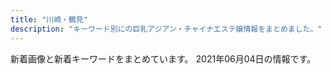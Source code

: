 ```yaml
---
title: "川崎・鶴見"
description: "キーワード別にの巨乳アジアン・チャイナエステ嬢情報をまとめました。"
---
```


新着画像と新着キーワードをまとめています。
2021年06月04日の情報です。

<DmmAffiliateIns />
<KeywordTable
  shops={
    [
    {
        "url": "http://kafu.ests.co/",
        "station": "JR\u77e2\u5411\u99c5\u897f\u53e3",
        "img_links": [
            "http://kafu.ests.co/images/room3.jpg",
            "http://kafu.ests.co/photos/sites/7/2017/10/2017101205420065.jpg",
            "http://kafu.ests.co/images/s_staff1.jpg",
            "http://kafu.ests.co/images/room4.jpg",
            "http://kafu.ests.co/images/s_link.jpg",
            "http://kafu.ests.co/images/n3.jpg",
            "http://kafu.ests.co/images/s_pick.jpg",
            "http://kafu.ests.co/images/s_mobile.jpg",
            "http://kafu.ests.co/images/mobile.jpg",
            "http://kafu.ests.co/images/top.png",
            "http://kafu.ests.co/images/room2.jpg",
            "http://kafu.ests.co/photos/sites/7/2017/10/2017100904034561.png",
            "http://kafu.ests.co/images/room1.jpg",
            "http://kafu.ests.co/images/s_news.jpg",
            "http://kafu.ests.co/photos/sites/7/2017/02/1.jpg",
            "http://kafu.ests.co/images/face_bj.jpg",
            "http://kafu.ests.co/images/nbj3.jpg",
            "http://kafu.ests.co/images/face_bj3.jpg",
            "http://kafu.ests.co/images/n1.jpg",
            "http://kafu.ests.co/photos/sites/7/2017/02/2.jpg",
            "http://kafu.ests.co/images/nbj1.jpg",
            "http://kafu.ests.co/photos/sites/7/2017/10/2017101205420191.jpg",
            "http://kafu.ests.co/images/s_staff.jpg",
            "http://kafu.ests.co/photos/sites/7/2017/10/2017100904034443.png",
            "http://kafu.ests.co/images/line.jpg",
            "http://kafu.ests.co/images/s_face.jpg"
        ],
        "keywords": {
            "82": 3,
            "83": 3,
            "C": 21
        },
        "name": "\u5bf5\u6df1\u82b1\u98a8"
    },
    {
        "img_links": [
            "http://rabbit.est.cm/photos/sites/29/2018/08/2018081709473259.jpg",
            "http://rabbit.est.cm/photos/sites/29/2017/04/01.jpg",
            "http://rabbit.est.cm/images/pick.png",
            "http://rabbit.est.cm/photos/sites/29/2017/02/3.jpg",
            "http://rabbit.est.cm/images/acc3.jpg",
            "http://rabbit.est.cm/images/s_news.png",
            "http://rabbit.est.cm/images/nbj2.jpg",
            "http://rabbit.est.cm/photos/sites/29/2020/11/2020110707012088.jpg",
            "http://rabbit.est.cm/images/acc5.jpg",
            "http://rabbit.est.cm/images/acc2.jpg",
            "http://rabbit.est.cm/photos/sites/29/2017/03/188375621118420915.jpg",
            "http://rabbit.est.cm/photos/sites/29/2017/09/2017090411494123.jpg",
            "http://rabbit.est.cm/images/mobile.jpg",
            "http://rabbit.est.cm/photos/sites/29/2017/03/girls03.jpg",
            "http://rabbit.est.cm/images/top.jpg",
            "http://rabbit.est.cm/images/acc4.jpg",
            "http://rabbit.est.cm/images/nbj3.jpg",
            "http://rabbit.est.cm/images/s_staff.png"
        ],
        "url": "http://rabbit.est.cm/",
        "name": "\u7e01\u5712",
        "station": "JR\u5ddd\u5d0e\u99c5\u6771\u53e3",
        "keywords": {
            "D": 16,
            "86": 16
        }
    },
    {
        "keywords": {
            "C": 23
        },
        "name": "Yulala",
        "img_links": [
            "http://esthe-heal.com/staff/rubi/01.jpg",
            "http://esthe-heal.com/staff/aya/01mb.jpg",
            "http://esthe-heal.com/staff/yuki/01mb.jpg",
            "http://esthe-heal.com/staff/momo/01.jpg",
            "http://esthe-heal.com/staff/miho/01mb.jpg",
            "http://esthe-heal.com/i/files/homeimg.jpg",
            "http://esthe-heal.com/staff/rui/01mb.jpg",
            "http://esthe-heal.com/staff/rui/01.jpg",
            "http://esthe-heal.com/img/ttl_mobile.png",
            "http://esthe-heal.com/staff/rubi/01mb.jpg",
            "http://esthe-heal.com/staff/sakura/01mb.jpg",
            "http://esthe-heal.com/img/ttl_staff.png",
            "http://esthe-heal.com/staff/haruna/01.jpg",
            "http://esthe-heal.com/img/link/koko_234x60.png",
            "http://esthe-heal.com/staff/mimi/01mb.jpg",
            "http://esthe-heal.com/staff/momo/01mb.jpg",
            "http://esthe-heal.com/staff/yuyu/01mb.jpg",
            "http://esthe-heal.com/staff/sayuri/01mb.jpg",
            "http://esthe-heal.com/staff/haruna/01mb.jpg",
            "http://esthe-heal.com/staff/sizuka/01mb.jpg",
            "http://esthe-heal.com/staff/aya/01.jpg",
            "http://esthe-heal.com/staff/sizuka/01.jpg",
            "http://esthe-heal.com/pic/head.jpg",
            "http://esthe-heal.com/img/att.jpg",
            "http://esthe-heal.com/staff/miho/01.jpg",
            "http://esthe-heal.com/staff/sayuri/01.jpg",
            "http://esthe-heal.com/img/ttl_recbnr.png",
            "http://esthe-heal.com/img/ttl_wnew.png",
            "http://esthe-heal.com/staff/yuki/01.jpg",
            "http://esthe-heal.com/staff/kaori/01.jpg",
            "http://esthe-heal.com/staff/kana/01mb.jpg",
            "http://esthe-heal.com/img/ttl_pickup.png",
            "http://esthe-heal.com/staff/kana/01.jpg",
            "http://esthe-heal.com/staff/sakura/01.jpg",
            "http://esthe-heal.com/staff/kaori/01mb.jpg",
            "http://esthe-heal.com/staff/mimi/01.jpg",
            "http://esthe-heal.com/staff/yuyu/01.jpg"
        ],
        "station": "JR\u9db4\u898b\u99c5\u6771\u53e3",
        "url": "http://esthe-heal.com/"
    },
    {
        "station": "JR\u9db4\u898b\u99c5\u6771\u53e3",
        "name": "GooD",
        "url": "http://good.abnavi.info/",
        "img_links": [],
        "keywords": {}
    },
    {
        "name": "\u697d\u3057\u3044",
        "url": "https://tanoshii.xyz.mn/",
        "keywords": {
            "85": 2,
            "D": 8,
            "C": 13,
            "87": 2,
            "86": 6,
            "E": 2
        },
        "img_links": [
            "https://tanoshii.xyz.mn/images/mobile.jpg",
            "https://tanoshii.xyz.mn/photos/sites/44/2021/05/2021052503320637.jpg",
            "https://tanoshii.xyz.mn/images/top.png",
            "https://tanoshii.xyz.mn/photos/sites/44/2021/04/2021042710162377.jpg",
            "https://tanoshii.xyz.mn/images/s_staff.png",
            "https://tanoshii.xyz.mn/images/s_link.png",
            "https://tanoshii.xyz.mn/photos/sites/44/2021/04/2021042710162393.jpg",
            "https://tanoshii.xyz.mn/images/news.jpg",
            "https://tanoshii.xyz.mn/images/ntop.png",
            "https://tanoshii.xyz.mn/photos/sites/44/2021/04/2021042710173888.jpg",
            "https://tanoshii.xyz.mn/photos/sites/44/2021/04/2021042710162415.jpg"
        ],
        "station": "JR\u77e2\u5411\u99c5\u897f\u53e3"
    },
    {
        "img_links": [
            "https://www.pal-spa.com/img/girl/main/smain2312be10adc295a0fc3adfdb5b77838c4a7.jpg",
            "https://www.pal-spa.com/img/blog/palspa_blog_20210419_yuki5.jpg",
            "https://www.pal-spa.com/img/blog/palspa_blog_20210419_yuki4.jpg",
            "https://www.pal-spa.com/img/blog/palspa_blog_20200113_miyuki5.jpg",
            "https://www.pal-spa.com/img/girl/main/smain214a4782a043e7ca29f58aba8d6552a2d6e.jpg",
            "https://www.pal-spa.com/img/blog/palspa_blog_20210419_yuki1.jpg",
            "https://www.pal-spa.com/img/girl/pickup/pickup20200822150116.jpg",
            "https://www.pal-spa.com/img/girl/main/smain213a4782a043e7ca29f58aba8d6552a2d6e.jpg",
            "https://www.pal-spa.com/img/girl/main/smain212a4782a043e7ca29f58aba8d6552a2d6e.jpg",
            "https://www.pal-spa.com/img/girl/list/slist29b91c9bcc8e157811f43836e0e81c7a7e.jpg",
            "https://www.pal-spa.com/img/girl/main/smain285aa054b0383cc218664f07c55c4e1d3f0.jpg",
            "https://www.pal-spa.com/img/girl/list/sface8aaf0584954cf78c6fa0e4d5235d359c9.jpg",
            "https://www.pal-spa.com/img/blog/palspa_blog_20200113_miyuki7.jpg",
            "https://www.pal-spa.com/img/blog/postimage20191201162035.jpg",
            "https://www.pal-spa.com/img/girl/main/smain2332be10adc295a0fc3adfdb5b77838c4a7.jpg",
            "https://www.pal-spa.com/img/blog/palspa_blog_20191201_yui2.jpg",
            "https://www.pal-spa.com/img/girl/main/smain2944975d1e88a92635112090a18fddfe496.jpg",
            "https://www.pal-spa.com/img/blog/palspa_blog_20200316_aya11.jpg",
            "https://www.pal-spa.com/img/blog/palspa_blog_20191201_aica6.jpg",
            "https://www.pal-spa.com/img/girl/main/smain284aa054b0383cc218664f07c55c4e1d3f0.jpg",
            "https://www.pal-spa.com/img/girl/main/smain29126f46703ae5614cc6531d2d744ef64cb.jpg",
            "https://www.pal-spa.com/img/blog/palspa_blog_20200316_aya8.jpg",
            "https://www.pal-spa.com/img/girl/main/smain351f2458e832a4198c757c4a20f24e7b77f.jpg",
            "https://www.pal-spa.com/img/blog/palspa_blog_20210120_haruka6.jpg",
            "https://www.pal-spa.com/img/blog/palspa_blog_20210419_yuki8.jpg",
            "https://www.pal-spa.com/img/girl/main/smain94ef1bf25458f90407a4281129029fee02.jpg",
            "https://www.pal-spa.com/img/girl/list/slist24940766e3a46af57756429b6407dea11e.jpg",
            "https://www.pal-spa.com/img/girl/main/smain31aa1148d56856a2cfde4a3dfdd8d1c5ed.jpg",
            "https://www.pal-spa.com/img/girl/list/sface9b20525be57ec14c2cab254b7f38bd4df.jpg",
            "https://www.pal-spa.com/img/material/massage_sentai3.jpg",
            "https://www.pal-spa.com/img/blog/palspa_blog_20191204_erica2.jpg",
            "https://www.pal-spa.com/img/camp/camp_20210601sp.jpg",
            "https://www.pal-spa.com/img/blog/palspa_blog_20191201_aica2.jpg",
            "https://www.pal-spa.com/img/blog/palspa_blog_20191201_aica7.jpg",
            "https://www.pal-spa.com/img/girl/main/smain32444cc176e6519c5cfcaa30cdb6b3d4ae6.jpg",
            "https://www.pal-spa.com/img/girl/main/smain339afba4e500f33ea543f800c8238c1f49.jpg",
            "https://www.pal-spa.com/img/girl/main/smain349afba4e500f33ea543f800c8238c1f49.jpg",
            "https://www.pal-spa.com/img/blog/palspa_blog_20210419_yuki2.jpg",
            "https://www.pal-spa.com/img/girl/list/sface2815022380c60cdc7043c4ec074cee02f5.jpg",
            "https://www.pal-spa.com/img/girl/list/slist31991bce11ee745ecab812af3ff1cb34c6.jpg",
            "https://www.pal-spa.com/img/blog/palspa_blog_20191204_erica3.jpg",
            "https://www.pal-spa.com/img/blog/palspa_blog_20200113_miyuki6.jpg",
            "https://www.pal-spa.com/img/blog/postimage20190823184018.jpg",
            "https://www.pal-spa.com/img/blog/postimage20200805131611.jpg",
            "https://www.pal-spa.com/img/blog/palspa_blog_20191204_izumi5.jpg",
            "https://www.pal-spa.com/img/girl/main/smain215a4782a043e7ca29f58aba8d6552a2d6e.jpg",
            "https://www.pal-spa.com/img/blog/palspa_blog_20210120_haruka4.jpg",
            "https://www.pal-spa.com/img/girl/list/sface2934a16061b4519bc353f475021810bbc2.jpg",
            "https://www.pal-spa.com/img/girl/pickup/pickup20200104064211.jpg",
            "https://www.pal-spa.com/img/girl/main/smain851caefc8aa890323cc659f5abf9da1937.jpg",
            "https://www.pal-spa.com/img/girl/main/smain2924975d1e88a92635112090a18fddfe496.jpg",
            "https://www.pal-spa.com/img/girl/main/smain3448922ce8484534d2b75a91ab7a300e6de.jpg",
            "https://www.pal-spa.com/img/girl/list/slist41179e3d7fbd9c1dd52f6aa2a671ce0bd.jpg",
            "https://www.pal-spa.com/img/girl/list/slist34fb1e5b054a6796aafb6d24f36ac90950.jpg",
            "https://www.pal-spa.com/img/girl/main/smain255b45d339d6509c6b7779e499e2a9b6ba6.jpg",
            "https://www.pal-spa.com/img/blog/palspa_blog_20191201_aica5.jpg",
            "https://www.pal-spa.com/img/girl/main/smain375cab2c1fda697e3b05677cf608a517810.jpg",
            "https://www.pal-spa.com/img/blog/palspa_blog_20200113_miyuki3.jpg",
            "https://www.pal-spa.com/img/girl/list/swest32552450a07c5e6fcf616569ce56276f28.jpg",
            "https://www.pal-spa.com/img/girl/main/smain242efb09e433a238cc9c94272805945bf96.jpg",
            "https://www.pal-spa.com/img/girl/list/sface34fb1e5b054a6796aafb6d24f36ac90950.jpg",
            "https://www.pal-spa.com/img/girl/main/smain28209dcea86d45d39c34084233d3f05abd3.jpg",
            "https://www.pal-spa.com/img/blog/palspa_blog_20191201_aica3.jpg",
            "https://www.pal-spa.com/img/blog/palspa_blog_20191201_yui1.jpg",
            "https://www.pal-spa.com/img/girl/list/swest352b89681dd1c11f6c2b3d93f5253fdb44.jpg",
            "https://www.pal-spa.com/img/blog/palspa_blog_20191201_yui6.jpg",
            "https://www.pal-spa.com/img/girl/pickup/pickup20200923134207.jpg",
            "https://www.pal-spa.com/img/girl/main/smain32244cc176e6519c5cfcaa30cdb6b3d4ae6.jpg",
            "https://www.pal-spa.com/img/blog/palspa_blog_20191201_yui5.jpg",
            "https://www.pal-spa.com/img/girl/main/smain373eb53412252fd3f47bcd6a4f2e0027ddb.jpg",
            "https://www.pal-spa.com/img/blog/palspa_blog_20191204_erica7.jpg",
            "https://www.pal-spa.com/img/girl/list/sface374e0d15dd2f781c76365f64c8cfd8955c.jpg",
            "https://www.pal-spa.com/img/girl/list/slist21c8c7f499c3f4da854e401c53978a3677.jpg",
            "https://www.pal-spa.com/img/blog/palspa_blog_20191204_izumi6.jpg",
            "https://www.pal-spa.com/img/girl/list/swest41179e3d7fbd9c1dd52f6aa2a671ce0bd.jpg",
            "https://www.pal-spa.com/img/blog/palspa_blog_20200803_ai7.jpg",
            "https://www.pal-spa.com/img/blog/palspa_blog_20200803_ai4.jpg",
            "https://www.pal-spa.com/img/girl/main/smain283aa054b0383cc218664f07c55c4e1d3f0.jpg",
            "https://www.pal-spa.com/img/girl/list/slist82771fec40d02127b42e7e4941a97d5e8.jpg",
            "https://www.pal-spa.com/img/blog/palspa_blog_20200316_aya10.jpg",
            "https://www.pal-spa.com/img/girl/list/sface32552450a07c5e6fcf616569ce56276f28.jpg",
            "https://www.pal-spa.com/img/blog/postimage20191205024522.jpg",
            "https://www.pal-spa.com/img/girl/list/sface3c2ba25b14b61f54befa1ec672e487350.jpg",
            "https://www.pal-spa.com/img/girl/main/smain841caefc8aa890323cc659f5abf9da1937.jpg",
            "https://www.pal-spa.com/img/camp/20210513_newface.jpg",
            "https://www.pal-spa.com/img/girl/list/swest95fea8ce189d2417d922eb9079627b3ac.jpg",
            "https://www.pal-spa.com/img/girl/main/smain95ef1bf25458f90407a4281129029fee02.jpg",
            "https://www.pal-spa.com/img/blog/palspa_blog_20191201_yui7.jpg",
            "https://www.pal-spa.com/img/blog/palspa_blog_20200113_miyuki1.jpg",
            "https://www.pal-spa.com/img/blog/palspa_blog_20200803_ai8.jpg",
            "https://www.pal-spa.com/img/girl/main/smain371eb53412252fd3f47bcd6a4f2e0027ddb.jpg",
            "https://www.pal-spa.com/img/girl/main/smain354497d0fc321a60342a97907dcf15eddb4.jpg",
            "https://www.pal-spa.com/img/girl/main/smain372eb53412252fd3f47bcd6a4f2e0027ddb.jpg",
            "https://www.pal-spa.com/img/blog/palspa_blog_20191201_yui4.jpg",
            "https://www.pal-spa.com/img/blog/postimage20191201160850.jpg",
            "https://www.pal-spa.com/img/girl/list/swest34fb1e5b054a6796aafb6d24f36ac90950.jpg",
            "https://www.pal-spa.com/img/girl/main/smain34264ec295988800531cb0f78cdcfbcb9cf.jpg",
            "https://www.pal-spa.com/img/girl/main/smain252b45d339d6509c6b7779e499e2a9b6ba6.jpg",
            "https://www.pal-spa.com/img/girl/main/smain341fb1e5b054a6796aafb6d24f36ac90950.jpg",
            "https://www.pal-spa.com/img/girl/list/slist2384c844601b0fd2f7aabfe4a5a12163b7.jpg",
            "https://www.pal-spa.com/img/girl/main/smain91489e4bc2f68cb6c1df5f2c0780e53ef2.jpg",
            "https://www.pal-spa.com/img/blog/palspa_blog_20200803_ai3.jpg",
            "https://www.pal-spa.com/img/blog/palspa_blog_20191204_izumi3.jpg",
            "https://www.pal-spa.com/img/blog/palspa_blog_20200803_ai9.jpg",
            "https://www.pal-spa.com/img/girl/main/smain411179e3d7fbd9c1dd52f6aa2a671ce0bd.jpg",
            "https://www.pal-spa.com/img/girl/pickup/pickup20210120104719.jpg",
            "https://www.pal-spa.com/img/blog/palspa_blog_20200316_aya2.jpg",
            "https://www.pal-spa.com/img/blog/palspa_blog_20200803_ai1.jpg",
            "https://www.pal-spa.com/img/girl/list/swest81caefc8aa890323cc659f5abf9da1937.jpg",
            "https://www.pal-spa.com/img/girl/list/swest21a4782a043e7ca29f58aba8d6552a2d6e.jpg",
            "https://www.pal-spa.com/img/girl/main/smain81aaf0584954cf78c6fa0e4d5235d359c9.jpg",
            "https://www.pal-spa.com/img/blog/palspa_blog_20200316_aya1.jpg",
            "https://www.pal-spa.com/img/blog/palspa_blog_20200316_aya6.jpg",
            "https://www.pal-spa.com/img/blog/postimage20191205024146.jpg",
            "https://www.pal-spa.com/img/girl/main/smain32344cc176e6519c5cfcaa30cdb6b3d4ae6.jpg",
            "https://www.pal-spa.com/img/girl/list/swest259a92ee295305fdbc6e4cd5a68dad5216.jpg",
            "https://www.pal-spa.com/img/girl/main/smain93489e4bc2f68cb6c1df5f2c0780e53ef2.jpg",
            "https://www.pal-spa.com/img/blog/postimage20191201161433.jpg",
            "https://www.pal-spa.com/img/girl/list/sface232be10adc295a0fc3adfdb5b77838c4a7.jpg",
            "https://www.pal-spa.com/img/girl/list/sface21a4782a043e7ca29f58aba8d6552a2d6e.jpg",
            "https://www.pal-spa.com/img/blog/postimage20190909035711.jpg",
            "https://www.pal-spa.com/img/girl/main/smain32aa1148d56856a2cfde4a3dfdd8d1c5ed.jpg",
            "https://www.pal-spa.com/img/girl/main/smain32544cc176e6519c5cfcaa30cdb6b3d4ae6.jpg",
            "https://www.pal-spa.com/img/blog/palspa_blog_20191201_aica4.jpg",
            "https://www.pal-spa.com/img/blog/palspa_blog_20210419_yuki7.jpg",
            "https://www.pal-spa.com/img/girl/main/smain321552450a07c5e6fcf616569ce56276f28.jpg",
            "https://www.pal-spa.com/img/girl/main/smain2352be10adc295a0fc3adfdb5b77838c4a7.jpg",
            "https://www.pal-spa.com/img/blog/palspa_blog_20200803_ai6.jpg",
            "https://www.pal-spa.com/img/girl/list/slist3aa1148d56856a2cfde4a3dfdd8d1c5ed.jpg",
            "https://www.pal-spa.com/img/girl/main/smain2322be10adc295a0fc3adfdb5b77838c4a7.jpg",
            "https://www.pal-spa.com/img/blog/palspa_blog_20191204_erica4.jpg",
            "https://www.pal-spa.com/img/blog/palspa_blog_20191204_erica6.jpg",
            "https://www.pal-spa.com/img/girl/main/smain374cab2c1fda697e3b05677cf608a517810.jpg",
            "https://www.pal-spa.com/img/girl/list/swest374e0d15dd2f781c76365f64c8cfd8955c.jpg",
            "https://www.pal-spa.com/img/girl/pickup/pickup20210513160105.jpg",
            "https://www.pal-spa.com/img/girl/list/swest24254584407bed049e349a41c5443a4345.jpg",
            "https://www.pal-spa.com/img/girl/list/slist256b08026e0fe59c124751f4ba2dce9484.jpg",
            "https://www.pal-spa.com/img/girl/list/slist32552450a07c5e6fcf616569ce56276f28.jpg",
            "https://www.pal-spa.com/img/blog/postimage20190615060904.jpg",
            "https://www.pal-spa.com/img/girl/list/slist37ffa7eddb5ff5f31871a45422cbecac1d.jpg",
            "https://www.pal-spa.com/img/girl/list/swest35285c827d9511f0950a18b392ca14bbe6.jpg",
            "https://www.pal-spa.com/img/blog/palspa_blog_20200113_miyuki4.jpg",
            "https://www.pal-spa.com/img/blog/palspa_blog_20191201_yui3.jpg",
            "https://www.pal-spa.com/img/girl/main/smain3525044e0e79b6d94578c6c78296fb853e4.jpg",
            "https://www.pal-spa.com/img/girl/pickup/pickup20210315213817.jpg",
            "https://www.pal-spa.com/img/material/massage_siatu3.jpg",
            "https://www.pal-spa.com/img/girl/main/smain281fd9bc58195da2c4f8c318534044e362e.jpg",
            "https://www.pal-spa.com/img/blog/palspa_blog_20200803_ai5.jpg",
            "https://www.pal-spa.com/img/blog/palspa_blog_20191204_izumi1.jpg",
            "https://www.pal-spa.com/img/blog/palspa_blog_20191204_izumi2.jpg",
            "https://www.pal-spa.com/img/girl/main/smain3535044e0e79b6d94578c6c78296fb853e4.jpg",
            "https://www.pal-spa.com/img/girl/main/smain43f417400ac5884575399559541bcf4c17.jpg",
            "https://www.pal-spa.com/img/blog/palspa_blog_20210120_haruka3.jpg",
            "https://www.pal-spa.com/img/blog/palspa_blog_20210419_yuki6.jpg",
            "https://www.pal-spa.com/img/material/massage_siatu1.jpg",
            "https://www.pal-spa.com/img/girl/list/sface259a92ee295305fdbc6e4cd5a68dad5216.jpg",
            "https://www.pal-spa.com/img/girl/main/smain2342be10adc295a0fc3adfdb5b77838c4a7.jpg",
            "https://www.pal-spa.com/img/girl/list/swest232be10adc295a0fc3adfdb5b77838c4a7.jpg",
            "https://www.pal-spa.com/img/girl/main/smain211a4782a043e7ca29f58aba8d6552a2d6e.jpg",
            "https://www.pal-spa.com/img/blog/postimage20210419052730.jpg",
            "https://www.pal-spa.com/img/girl/list/swest2815022380c60cdc7043c4ec074cee02f5.jpg",
            "https://www.pal-spa.com/img/blog/palspa_blog_20191204_izumi4.jpg",
            "https://www.pal-spa.com/img/material/massage_siatu2.jpg",
            "https://www.pal-spa.com/img/blog/postimage20200316071533.jpg",
            "https://www.pal-spa.com/img/blog/palspa_blog_20191204_erica1.jpg",
            "https://www.pal-spa.com/img/girl/list/swest31f19f00dae05be97f6dce6cb5dbe8eec8.jpg",
            "https://www.pal-spa.com/img/blog/palspa_blog_20210120_haruka1.jpg",
            "https://www.pal-spa.com/img/blog/palspa_blog_20200316_aya9.jpg",
            "https://www.pal-spa.com/img/blog/postimage20210128110639.jpg",
            "https://www.pal-spa.com/img/camp/camp_20210601.jpg",
            "https://www.pal-spa.com/img/blog/palspa_blog_20210419_yuki3.jpg",
            "https://www.pal-spa.com/img/girl/list/slist35f2458e832a4198c757c4a20f24e7b77f.jpg",
            "https://www.pal-spa.com/img/girl/main/smain3458922ce8484534d2b75a91ab7a300e6de.jpg",
            "https://www.pal-spa.com/img/girl/list/swest2934a16061b4519bc353f475021810bbc2.jpg",
            "https://www.pal-spa.com/img/girl/list/slist2803b6e28547718e5f6d36e0d1c631fbcd.jpg",
            "https://www.pal-spa.com/img/material/image_auth.png",
            "https://www.pal-spa.com/img/girl/main/smain821caefc8aa890323cc659f5abf9da1937.jpg",
            "https://www.pal-spa.com/img/girl/main/smain241254584407bed049e349a41c5443a4345.jpg",
            "https://www.pal-spa.com/img/blog/postimage20200112225143.jpg",
            "https://www.pal-spa.com/img/material/massage_sentai2.jpg",
            "https://www.pal-spa.com/img/girl/list/swest3c2ba25b14b61f54befa1ec672e487350.jpg",
            "https://www.pal-spa.com/img/blog/palspa_blog_20191204_erica5.jpg",
            "https://www.pal-spa.com/img/blog/palspa_blog_20200113_miyuki2.jpg",
            "https://www.pal-spa.com/img/blog/palspa_blog_20200113_miyuki8.jpg",
            "https://www.pal-spa.com/img/girl/main/smain295c66d8a8ea77ad563b7a5d4d245be38c5.jpg",
            "https://www.pal-spa.com/img/blog/palspa_blog_20200316_aya3.jpg",
            "https://www.pal-spa.com/img/blog/palspa_blog_20200316_aya5.jpg",
            "https://www.pal-spa.com/img/blog/palspa_blog_20200803_ai2.jpg",
            "https://www.pal-spa.com/img/blog/palspa_blog_20210120_haruka5.jpg",
            "https://www.pal-spa.com/img/girl/list/sface31f19f00dae05be97f6dce6cb5dbe8eec8.jpg",
            "https://www.pal-spa.com/img/girl/main/smain3438922ce8484534d2b75a91ab7a300e6de.jpg",
            "https://www.pal-spa.com/img/blog/palspa_blog_20191204_izumi7.jpg",
            "https://www.pal-spa.com/img/girl/list/sface35c7e2ebf50e97c57692dbfd94cccf9ddb.jpg",
            "https://www.pal-spa.com/img/blog/postimage20191201160113.jpg",
            "https://www.pal-spa.com/img/blog/palspa_blog_20200316_aya7.jpg",
            "https://www.pal-spa.com/img/girl/main/smain831caefc8aa890323cc659f5abf9da1937.jpg",
            "https://www.pal-spa.com/img/girl/list/slist9224bead323710d8ed7f0640125518c54.jpg",
            "https://www.pal-spa.com/img/girl/main/smain424a6d03832c91a865b6562a3dc842e51a.jpg",
            "https://www.pal-spa.com/img/girl/main/smain92489e4bc2f68cb6c1df5f2c0780e53ef2.jpg",
            "https://www.pal-spa.com/img/girl/pickup/pickup20200730025343.jpg",
            "https://www.pal-spa.com/img/material/massage_sentai1.jpg",
            "https://www.pal-spa.com/img/girl/main/smain253b45d339d6509c6b7779e499e2a9b6ba6.jpg",
            "https://www.pal-spa.com/img/girl/list/sface24254584407bed049e349a41c5443a4345.jpg",
            "https://www.pal-spa.com/img/girl/main/smain254b45d339d6509c6b7779e499e2a9b6ba6.jpg",
            "https://www.pal-spa.com/img/girl/main/smain2934975d1e88a92635112090a18fddfe496.jpg",
            "https://www.pal-spa.com/img/blog/palspa_blog_20191201_aica1.jpg",
            "https://www.pal-spa.com/img/girl/list/sface41179e3d7fbd9c1dd52f6aa2a671ce0bd.jpg",
            "https://www.pal-spa.com/img/girl/main/smain44b39a706bac6618b1571f7fdf4631427d.jpg",
            "https://www.pal-spa.com/img/girl/main/smain355497d0fc321a60342a97907dcf15eddb4.jpg",
            "https://www.pal-spa.com/img/girl/main/smain251b45d339d6509c6b7779e499e2a9b6ba6.jpg",
            "https://www.pal-spa.com/img/blog/palspa_blog_20200316_aya4.jpg"
        ],
        "station": "JR\u9db4\u898b\u99c5\u6771\u53e3",
        "keywords": {
            "\u30bb\u30af\u30b7\u30fc": 8,
            "100": 1,
            "\u30c0\u30a4\u30ca\u30de\u30a4\u30c8": 1,
            "G": 12
        },
        "name": "Men\u2019s Pal Spa\u30fb\u30e1\u30f3\u30ba\u30d1\u30eb\u30b9\u30d1",
        "url": "https://www.pal-spa.com/"
    },
    {
        "station": "\u9db4\u898b\u99c5\u6771\u53e3",
        "name": "Lucky\u30fb\u30e9\u30c3\u30ad\u30fc",
        "keywords": {},
        "url": "http://t-lucky.work/",
        "img_links": [
            "http://t-lucky.work/staff/mimi.jpg",
            "http://t-lucky.work/img/yuyu1.jpg",
            "http://t-lucky.work/img/rei1.jpg",
            "http://t-lucky.work/sp/images/news.jpg",
            "http://t-lucky.work/images/sys3.jpg",
            "http://t-lucky.work/images/staff_t.jpg",
            "http://t-lucky.work/sp/images/menu/staff.jpg",
            "http://t-lucky.work/sp/menu/interior.jpg",
            "http://t-lucky.work/staff/rei.jpg",
            "http://t-lucky.work/sp/staff/rei.jpg",
            "http://t-lucky.work/sp/images/b3.jpg",
            "http://t-lucky.work/sp/img/yumi1.jpg",
            "http://t-lucky.work/sp/img/rei1.jpg",
            "http://t-lucky.work/sp/images/ac1.jpg",
            "http://t-lucky.work/images/ta.jpg",
            "http://t-lucky.work/staff/yumi.jpg",
            "http://t-lucky.work/sp/staff/rina.jpg",
            "http://t-lucky.work/sp/images/pc.jpg",
            "http://t-lucky.work/sp/staff/yuki.jpg",
            "http://t-lucky.work/images/9.jpg",
            "http://t-lucky.work/sp/staff/mika.jpg",
            "http://t-lucky.work/img/yumi1.jpg",
            "http://t-lucky.work/sp/images/footer.jpg",
            "http://t-lucky.work/sp/img/yuyu1.jpg",
            "http://t-lucky.work/img/emi1.jpg",
            "http://t-lucky.work/sp/images/sys1.jpg",
            "http://t-lucky.work/sp/img/rina1.jpg",
            "http://t-lucky.work/images/2.jpg",
            "http://t-lucky.work/sp/menu/top.jpg",
            "http://t-lucky.work/sp/images/tel.jpg",
            "http://t-lucky.work/images/6.jpg",
            "http://t-lucky.work/img/rina1.jpg",
            "http://t-lucky.work/sp/staff/yumi.jpg",
            "http://t-lucky.work/sp/images/top.jpg",
            "http://t-lucky.work/images/3.jpg",
            "http://t-lucky.work/img/yuki1.jpg",
            "http://t-lucky.work/images/7.jpg",
            "http://t-lucky.work/sp/staff/yuyu.jpg",
            "http://t-lucky.work/images/interior_t.jpg",
            "http://t-lucky.work/images/b3.jpg",
            "http://t-lucky.work/staff/rina.jpg",
            "http://t-lucky.work/sp/images/rec1.jpg",
            "http://t-lucky.work/sp/staff/aya.jpg",
            "http://t-lucky.work/sp/staff/emi.jpg",
            "http://t-lucky.work/images/int2.jpg",
            "http://t-lucky.work/staff/yuki.jpg",
            "http://t-lucky.work/images/8.jpg",
            "http://t-lucky.work/sp/images/b1.jpg",
            "http://t-lucky.work/sp/images/b2.jpg",
            "http://t-lucky.work/sp/images/int1.jpg",
            "http://t-lucky.work/sp/img/yuki1.jpg",
            "http://t-lucky.work/sp/img/aya1.jpg",
            "http://t-lucky.work/sp/staff/mimi.jpg",
            "http://t-lucky.work/images/5.jpg",
            "http://t-lucky.work/images/b2.jpg",
            "http://t-lucky.work/sp/images/int2.jpg",
            "http://t-lucky.work/staff/mika.jpg",
            "http://t-lucky.work/sp/images/newsb.jpg",
            "http://t-lucky.work/staff/yuyu.jpg",
            "http://t-lucky.work/sp/images/menu/top.jpg",
            "http://t-lucky.work/images/sys4.jpg",
            "http://t-lucky.work/images/line.png",
            "http://t-lucky.work/sp/img/emi1.jpg",
            "http://t-lucky.work/sp/img/mika1.jpg",
            "http://t-lucky.work/sp/images/sys2.jpg",
            "http://t-lucky.work/img/mika1.jpg",
            "http://t-lucky.work/sp/images/staff_t.jpg",
            "http://t-lucky.work/sp/img/mimi1.jpg",
            "http://t-lucky.work/images/int1.jpg",
            "http://t-lucky.work/images/sys2.jpg",
            "http://t-lucky.work/img/mimi1.jpg",
            "http://t-lucky.work/sp/images/interior_t.jpg",
            "http://t-lucky.work/sp/images/topgirl.jpg",
            "http://t-lucky.work/staff/emi.jpg",
            "http://t-lucky.work/images/sys1.jpg",
            "http://t-lucky.work/img/aya1.jpg",
            "http://t-lucky.work/sp/menu/staff.jpg",
            "http://t-lucky.work/images/b1.jpg",
            "http://t-lucky.work/images/4.jpg",
            "http://t-lucky.work/sp/images/head.jpg",
            "http://t-lucky.work/images/sm.jpg",
            "http://t-lucky.work/staff/aya.jpg",
            "http://t-lucky.work/images/news.jpg",
            "http://t-lucky.work/images/1.jpg",
            "http://t-lucky.work/images/tr.jpg",
            "http://t-lucky.work/images/head.jpg"
        ]
    },
    {
        "station": "JR\u9db4\u898b\u99c5\u897f\u53e3",
        "img_links": [
            "http://tsurumisakura.este88.com/images/b-tel.png",
            "http://tsurumisakura.este88.com/files/miho1.jpg",
            "http://tsurumisakura.este88.com/files/miyuki1.jpg",
            "http://tsurumisakura.este88.com/images/m6.jpg",
            "http://tsurumisakura.este88.com/images/slider-img001.jpg",
            "http://tsurumisakura.este88.com/files/minami1.jpg",
            "http://tsurumisakura.este88.com/files/004.jpg",
            "http://tsurumisakura.este88.com/images/m1.jpg",
            "http://tsurumisakura.este88.com/files/hitomi1.jpg",
            "http://tsurumisakura.este88.com/images/b-online.png",
            "http://tsurumisakura.este88.com/images/slider-img002.jpg",
            "http://tsurumisakura.este88.com/images/m2.jpg",
            "http://tsurumisakura.este88.com/files/sayuri1.jpg",
            "http://tsurumisakura.este88.com/images/m3.jpg",
            "http://tsurumisakura.este88.com/images/m4.jpg",
            "http://tsurumisakura.este88.com/images/tel2.png",
            "http://tsurumisakura.este88.com/images/info.png"
        ],
        "keywords": {
            "92": 8,
            "93": 8,
            "88": 8,
            "87": 10,
            "86": 8,
            "D": 24,
            "89": 6,
            "E": 8,
            "C": 8
        },
        "name": "\u3055\u304f\u3089",
        "url": "http://tsurumisakura.este88.com/"
    },
    {
        "station": "JR\u5ddd\u5d0e\u99c5\u6771\u53e3",
        "keywords": {
            "87": 22,
            "86": 12,
            "E": 4,
            "D": 30
        },
        "name": "\u307c\u304f\u306e\u30c7\u30ea\u30a8\u30b9\u30c6",
        "url": "http://deli-esthe.jpn.mn/",
        "img_links": [
            "http://deli-esthe.jpn.mn/images/room4.png",
            "http://deli-esthe.jpn.mn/photos/sites/66/2020/06/2020062113130967.jpg",
            "http://deli-esthe.jpn.mn/images/sp_top.jpg",
            "http://deli-esthe.jpn.mn/images/sp_tit_new.png",
            "http://deli-esthe.jpn.mn/images/img_tel.png",
            "http://deli-esthe.jpn.mn/images/tit_staff01.png",
            "http://deli-esthe.jpn.mn/images/sp_tit_staff02.png",
            "http://deli-esthe.jpn.mn/images/top.jpg",
            "http://deli-esthe.jpn.mn/images/tit_therapist.png",
            "http://deli-esthe.jpn.mn/images/tit_staff02.png",
            "http://deli-esthe.jpn.mn/images/sp_tit_therapist.png",
            "http://deli-esthe.jpn.mn/images/card.jpg",
            "http://deli-esthe.jpn.mn/photos/sites/66/2021/05/2021052910482710.jpg",
            "http://deli-esthe.jpn.mn/images/room2.jpg",
            "http://deli-esthe.jpn.mn/photos/sites/66/2021/05/2021052910430711.jpg",
            "http://deli-esthe.jpn.mn/images/maining.jpg",
            "http://deli-esthe.jpn.mn/photos/sites/66/2021/05/2021052910533749.jpg",
            "http://deli-esthe.jpn.mn/images/tit_new.png",
            "http://deli-esthe.jpn.mn/photos/sites/66/2021/05/2021052910430612.jpg",
            "http://deli-esthe.jpn.mn/images/sp_tit_staff01.png",
            "http://deli-esthe.jpn.mn/photos/sites/66/2021/05/2021052910442895.jpg",
            "http://deli-esthe.jpn.mn/images/room1.jpg",
            "http://deli-esthe.jpn.mn/images/room3.jpg"
        ]
    },
    {
        "station": "JR\u9db4\u898b\u99c5\u6771\u53e3",
        "name": "\u6708\u4e0b\u7f8e\u4eba",
        "keywords": {
            "87": 14,
            "86": 14,
            "85": 14,
            "89": 7,
            "D": 35,
            "C": 28,
            "88": 14,
            "\u30bb\u30af\u30b7\u30fc": 2
        },
        "img_links": [
            "https://moon-beauty.jp/wp/wp-content/uploads/2018/09/mb_front4.png",
            "https://moon-beauty.jp/images/campaign2017.jpg",
            "https://moon-beauty.jp/images/staff/emi24_1.png",
            "https://moon-beauty.jp/wp/wp-content/uploads/2020/01/2002campaign-700x327.png",
            "https://moon-beauty.jp/images/costume/sailorgirl02.png",
            "https://moon-beauty.jp/wp/wp-content/uploads/2019/09/1910campaign01-700x327.png",
            "https://moon-beauty.jp/wp/wp-content/uploads/2017/11/mb_interior01.png",
            "https://moon-beauty.jp/images/staff/nana25_02.png",
            "https://moon-beauty.jp/wp/wp-content/uploads/2019/07/1907campaign02-700x327.png",
            "https://moon-beauty.jp/wp/wp-content/uploads/2017/11/mb_shower.png",
            "https://moon-beauty.jp/images/costume/nursegirl002.png",
            "https://moon-beauty.jp/wp/wp-content/uploads/2019/09/1910campaign02-700x327.png",
            "https://moon-beauty.jp/images/staff/izumi23_01.png",
            "https://moon-beauty.jp/images/costume/nursegirl01.png",
            "https://moon-beauty.jp/images/costume/sailorgirl01.png",
            "https://moon-beauty.jp/wp/wp-content/uploads/2021/05/estama_log.png",
            "https://moon-beauty.jp/wp/wp-content/uploads/2020/09/nana_info.png",
            "https://moon-beauty.jp/wp/wp-content/uploads/2017/12/3985d5f04f99b7c5a1b4662bcc831575.jpg",
            "https://moon-beauty.jp/wp/wp-content/uploads/2020/09/costume.png",
            "https://moon-beauty.jp/wp/wp-content/uploads/2017/12/11e78c1189d1307c1c0528ca01cf193e.jpg",
            "https://moon-beauty.jp/wp/wp-content/uploads/2019/09/cosplay02.png",
            "https://moon-beauty.jp/wp/wp-content/uploads/2017/11/4.png",
            "https://moon-beauty.jp/wp/wp-content/uploads/2020/06/202006campaign-700x327.png",
            "https://moon-beauty.jp/wp/wp-content/uploads/2020/09/rika_info.png",
            "https://moon-beauty.jp/wp/wp-content/uploads/2019/12/xmas2019.jpg",
            "https://moon-beauty.jp/wp/wp-content/uploads/2017/11/mb_front.png",
            "https://moon-beauty.jp/wp/wp-content/uploads/2019/07/1907campaign01.png",
            "https://moon-beauty.jp/images/staff/eri21_01.png",
            "https://moon-beauty.jp/images/staff/hikari23_01.png",
            "https://moon-beauty.jp/wp/wp-content/uploads/2017/11/6a08b9c7e55a068553569af35285dd93.jpg",
            "https://moon-beauty.jp/images/staff/ran23_01.png",
            "https://moon-beauty.jp/wp/wp-content/uploads/2017/11/campaign1711-700x327.jpg",
            "https://moon-beauty.jp/images/costume/cabinattendant01.png",
            "https://moon-beauty.jp/wp/wp-content/uploads/2019/11/1911campaign01.png",
            "https://moon-beauty.jp/wp/wp-content/uploads/2017/12/3addf91ad6b786b4c3fd2e4322dc1181-700x1246.jpg",
            "https://moon-beauty.jp/images/staff/hikari23_02.png",
            "https://moon-beauty.jp/wp/wp-content/uploads/2019/12/xmas2019_2-700x327.jpg",
            "https://moon-beauty.jp/images/staff/momoka22_01.png",
            "https://moon-beauty.jp/wp/wp-content/uploads/2017/12/1d7d7d3df21218cb91cce28ca987dca8-700x1246.jpg",
            "https://moon-beauty.jp/wp/wp-content/uploads/2017/11/top01-1.png",
            "https://moon-beauty.jp/images/costume/cabinattendant02.png",
            "https://moon-beauty.jp/wp/wp-content/uploads/2017/12/7e6728877b7be3eba7dacfced12e3481.jpg",
            "https://moon-beauty.jp/wp/wp-content/uploads/2019/07/1907campaign02.png",
            "https://moon-beauty.jp/wp/wp-content/uploads/2017/11/play.png",
            "https://moon-beauty.jp/wp/wp-content/uploads/2017/11/9ac2dcf4d411d36df940a44359d1e597.jpg",
            "https://moon-beauty.jp/wp/wp-content/uploads/2017/11/6a08b9c7e55a068553569af35285dd93-700x1244.jpg",
            "https://moon-beauty.jp/wp/wp-content/uploads/2020/02/2002sp_campaign-700x327.png",
            "https://moon-beauty.jp/wp/wp-content/uploads/2017/11/1.png",
            "https://moon-beauty.jp/wp/wp-content/uploads/2017/11/top03.png",
            "https://moon-beauty.jp/wp/wp-content/uploads/2017/11/5.png",
            "https://moon-beauty.jp/images/costume/cheergirl02.png",
            "https://moon-beauty.jp/wp/wp-content/uploads/2019/12/xmas2019_2.jpg",
            "https://moon-beauty.jp/wp/wp-content/uploads/2017/11/top01-1-700x459.png",
            "https://moon-beauty.jp/wp/wp-content/uploads/2017/11/484697b90c0612750e1d8c7c971a16f8.jpg",
            "https://moon-beauty.jp/wp/wp-content/uploads/2017/11/27e7586ba3689c74b6428ec7dbfe02a6.jpg",
            "https://moon-beauty.jp/wp/wp-content/uploads/2018/09/mb_road02.png",
            "https://moon-beauty.jp/images/costume/cheergirl01.png",
            "https://moon-beauty.jp/wp/wp-content/uploads/2017/11/27e7586ba3689c74b6428ec7dbfe02a6-700x1244.jpg",
            "https://moon-beauty.jp/wp/wp-content/uploads/2021/03/202103_100_campaign2.png",
            "https://moon-beauty.jp/wp/wp-content/uploads/2019/09/cosplay01.png",
            "https://moon-beauty.jp/wp/wp-content/uploads/2019/07/1907campaign01-700x327.png",
            "https://moon-beauty.jp/wp/wp-content/uploads/2019/11/1911campaign01-700x327.png",
            "https://moon-beauty.jp/images/staff/nana25_01.png",
            "https://moon-beauty.jp/wp/wp-content/uploads/2017/11/mb_front2.png",
            "https://moon-beauty.jp/images/staff/rika22_01.png",
            "https://moon-beauty.jp/images/staff/rika22_02.png",
            "https://moon-beauty.jp/wp/wp-content/uploads/2017/12/dde33c6f84f42b29abc164fed911749d-700x1246.jpg",
            "https://moon-beauty.jp/wp/wp-content/uploads/2017/12/dde33c6f84f42b29abc164fed911749d.jpg",
            "https://moon-beauty.jp/wp/wp-content/uploads/2017/11/top02.png",
            "https://moon-beauty.jp/images/staff/staff.png",
            "https://moon-beauty.jp/wp/wp-content/uploads/2021/03/202103_80_campaign.png",
            "https://moon-beauty.jp/wp/wp-content/uploads/2017/12/3addf91ad6b786b4c3fd2e4322dc1181.jpg",
            "https://moon-beauty.jp/wp/wp-content/uploads/2017/11/3.png",
            "https://moon-beauty.jp/wp/wp-content/uploads/2020/09/mirai_info.png",
            "https://moon-beauty.jp/images/staff/mirai23.png",
            "https://moon-beauty.jp/wp/wp-content/uploads/2017/12/1d7d7d3df21218cb91cce28ca987dca8.jpg",
            "https://moon-beauty.jp/wp/wp-content/uploads/2017/11/6.png"
        ],
        "url": "https://moon-beauty.jp/"
    },
    {
        "station": "JR\u9db4\u898b\u99c5\u6771\u53e3",
        "keywords": {},
        "url": "http://genkimori.ests.jp/",
        "img_links": [],
        "name": "\u4eba\u9b5a\u306e\u604b"
    },
    {
        "keywords": {},
        "station": "JR\u9db4\u898b\u99c5\u6771\u53e3",
        "name": "\u521d\u604b",
        "img_links": [],
        "url": "https://hatsukoi.est.cm/"
    },
    {
        "station": "\u4eac\u6025\u9db4\u898b\u99c5\u6771\u53e3",
        "url": "http://www.play-land.work/",
        "img_links": [
            "http://www.play-land.work/sp/images/interior_t.png",
            "http://www.play-land.work/images/sys1.jpg",
            "http://www.play-land.work/sp/images/tel.png",
            "http://www.play-land.work/staff/hosino.jpg",
            "http://www.play-land.work/sp/images/twitter.png",
            "http://www.play-land.work/sp/images/int1.png",
            "http://www.play-land.work/sp/images/sys1.png",
            "http://www.play-land.work/sp/images/ac1.jpg",
            "http://www.play-land.work/images/b2.jpg",
            "http://www.play-land.work/sp/img/saki1.jpg",
            "http://www.play-land.work/sp/staff/yukari.jpg",
            "http://www.play-land.work/sp/staff/saki.jpg",
            "http://www.play-land.work/images/head.jpg",
            "http://www.play-land.work/sp/images/3.jpg",
            "http://www.play-land.work/sp/images/int2.jpg",
            "http://www.play-land.work/sp/images/int4.jpg",
            "http://www.play-land.work/images/interior_t.jpg",
            "http://www.play-land.work/img/hosino1.jpg",
            "http://www.play-land.work/sp/images/head.jpg",
            "http://www.play-land.work/images/b4.jpg",
            "http://www.play-land.work/sp/images/rec2.png",
            "http://www.play-land.work/sp/images/sys2.png",
            "http://www.play-land.work/images/ac1.jpg",
            "http://www.play-land.work/staff/hinano.jpg",
            "http://www.play-land.work/sp/img/yukari1.jpg",
            "http://www.play-land.work/sp/images/rec1.jpg",
            "http://www.play-land.work/images/tgirl.jpg",
            "http://www.play-land.work/images/b1.jpg",
            "http://www.play-land.work/images/3.jpg",
            "http://www.play-land.work/img/hinano1.jpg",
            "http://www.play-land.work/sp/images/line.jpg",
            "http://www.play-land.work/images/4.jpg",
            "http://www.play-land.work/images/sm.jpg",
            "http://www.play-land.work/img/saki1.jpg",
            "http://www.play-land.work/sp/images/staff_t.png",
            "http://www.play-land.work/images/sys2.jpg",
            "http://www.play-land.work/images/newface.jpg",
            "http://www.play-land.work/images/line.jpg",
            "http://www.play-land.work/images/int1.jpg",
            "http://www.play-land.work/sp/img/hinano1.jpg",
            "http://www.play-land.work/sp/images/b1.jpg",
            "http://www.play-land.work/sp/images/b2.jpg",
            "http://www.play-land.work/sp/images/2.jpg",
            "http://www.play-land.work/sp/images/4.jpg",
            "http://www.play-land.work/images/2.jpg",
            "http://www.play-land.work/images/twitter_t.jpg",
            "http://www.play-land.work/img/yukari1.jpg",
            "http://www.play-land.work/sp/images/topgirl.png",
            "http://www.play-land.work/images/sys3.jpg",
            "http://www.play-land.work/sp/staff/hinano.jpg",
            "http://www.play-land.work/sp/images/footer.jpg",
            "http://www.play-land.work/images/int2.jpg",
            "http://www.play-land.work/sp/images/int3.jpg",
            "http://www.play-land.work/sp/images/sys3.png",
            "http://www.play-land.work/sp/img/hosino1.jpg",
            "http://www.play-land.work/sp/images/b3.jpg",
            "http://www.play-land.work/staff/yukari.jpg",
            "http://www.play-land.work/images/1.jpg",
            "http://www.play-land.work/images/rec2.jpg",
            "http://www.play-land.work/sp/staff/hosino.jpg",
            "http://www.play-land.work/sp/images/1.jpg",
            "http://www.play-land.work/images/staff_t.jpg",
            "http://www.play-land.work/images/b3.jpg",
            "http://www.play-land.work/images/rec1.jpg",
            "http://www.play-land.work/staff/saki.jpg",
            "http://www.play-land.work/sp/images/newface.png"
        ],
        "keywords": {},
        "name": "HaNa"
    },
    {
        "name": "\u798f\u7e01\u30fbFUKUEN",
        "url": "http://www.fukuen.in/",
        "keywords": {
            "\u80f8": 2,
            "\u30bb\u30af\u30b7\u30fc": 2,
            "G": 4
        },
        "station": "JR\u9db4\u898b\u99c5\u6771\u53e3",
        "img_links": [
            "http://www.fukuen.in/img/material/oil5.jpg",
            "http://www.fukuen.in/img/girl/extra/yuki_20210310_2.jpg",
            "http://www.fukuen.in/img/material/sentai5rev1.jpg",
            "http://www.fukuen.in/img/girl/main/smain81429f69a5e0facf26b5c596ab5374c79a.jpg",
            "http://www.fukuen.in/img/girl/extra/ai_20200914_1.jpg",
            "http://www.fukuen.in/img/girl/pickup/pickup20200705191440.jpg",
            "http://www.fukuen.in/img/camp/20210528_camp1.png",
            "http://www.fukuen.in/img/material/oil2.jpg",
            "http://www.fukuen.in/img/girl/extra/risa_20200923_3.jpg",
            "http://www.fukuen.in/img/girl/main/smain131a9012a45cd10e4bbf815bf1cd1dfb50a.jpg",
            "http://www.fukuen.in/img/material/image_auth.png",
            "http://www.fukuen.in/img/girl/list/swest5751a73c1d67d106b755f2a10f214b1fb.jpg",
            "http://www.fukuen.in/img/material/shiatsu1.jpg",
            "http://www.fukuen.in/img/girl/main/smain12372fb92a183b52eed6697b1dc18d650f.jpg",
            "http://www.fukuen.in/img/material/oil4.jpg",
            "http://www.fukuen.in/img/girl/list/swest153d6d478ebf69b76f43d1cafe7c861308.jpg",
            "http://www.fukuen.in/img/material/sentai6rev1.jpg",
            "http://www.fukuen.in/img/material/front.jpg",
            "http://www.fukuen.in/img/material/arrow_next.png",
            "http://www.fukuen.in/img/girl/main/smain711ab20435a050b6117e25de016c851a5e.jpg",
            "http://www.fukuen.in/img/girl/extra/haruka_20210313_3.jpg",
            "http://www.fukuen.in/img/girl/main/smain721ab20435a050b6117e25de016c851a5e.jpg",
            "http://www.fukuen.in/img/material/noimg_b.jpg",
            "http://www.fukuen.in/img/material/oil3.jpg",
            "http://www.fukuen.in/img/material/akasuri1.jpg",
            "http://www.fukuen.in/img/material/shiatsu4rev1.jpg",
            "http://www.fukuen.in/img/material/shiatsu5rev1.jpg",
            "http://www.fukuen.in/img/girl/list/slist160cfbb8416af45c520263b6c680cb0f6a.jpg",
            "http://www.fukuen.in/img/girl/main/smain1523d6d478ebf69b76f43d1cafe7c861308.jpg",
            "http://www.fukuen.in/img/girl/pickup/pickup20200705191051.jpg",
            "http://www.fukuen.in/img/girl/list/swest72b8648aae56da25b7c7573dc007cc2de.jpg",
            "http://www.fukuen.in/img/material/noimg_west.jpg",
            "http://www.fukuen.in/img/girl/extra/yuki_20210310_7.jpg",
            "http://www.fukuen.in/img/girl/list/swest1154c6465b3e80f1950af663ae9de86840.jpg",
            "http://www.fukuen.in/img/girl/list/slist5751a73c1d67d106b755f2a10f214b1fb.jpg",
            "http://www.fukuen.in/img/girl/list/slist1154c6465b3e80f1950af663ae9de86840.jpg",
            "http://www.fukuen.in/img/girl/extra/ai_20200914_2.jpg",
            "http://www.fukuen.in/img/girl/extra/yuki_20210310_5.jpg",
            "http://www.fukuen.in/img/girl/extra/haruka_20210313_5.jpg",
            "http://www.fukuen.in/img/girl/main/smain22a5f5188f9c41ddb221fc0bead2a8556b.jpg",
            "http://www.fukuen.in/img/girl/main/smain21a5f5188f9c41ddb221fc0bead2a8556b.jpg",
            "http://www.fukuen.in/img/camp/20210501.png",
            "http://www.fukuen.in/img/girl/list/swest13a9012a45cd10e4bbf815bf1cd1dfb50a.jpg",
            "http://www.fukuen.in/img/girl/main/smain1425a475e5294d8872e2908b6e44ff2fd28.jpg",
            "http://www.fukuen.in/img/material/shiatsu2.jpg",
            "http://www.fukuen.in/img/girl/extra/ai_20200914_4.jpg",
            "http://www.fukuen.in/img/girl/main/smain52fb1c032274e28d599eed619e1bedc3e4.jpg",
            "http://www.fukuen.in/img/girl/list/swest160cfbb8416af45c520263b6c680cb0f6a.jpg",
            "http://www.fukuen.in/img/girl/main/smain1533d6d478ebf69b76f43d1cafe7c861308.jpg",
            "http://www.fukuen.in/img/girl/extra/haruka_20210313_2.jpg",
            "http://www.fukuen.in/img/girl/extra/yuki_20210310_4.jpg",
            "http://www.fukuen.in/img/girl/list/slist8fbaefba79306aed7d52f3369481c4f79.jpg",
            "http://www.fukuen.in/img/material/oil6.jpg",
            "http://www.fukuen.in/img/girl/main/smain41f486b583999cfcec7913d7843c608159.jpg",
            "http://www.fukuen.in/img/girl/main/smain8415e8cbb1c49eb7c8caa026cbfa4e5e53.jpg",
            "http://www.fukuen.in/img/material/akasuri5rev1.jpg",
            "http://www.fukuen.in/img/girl/list/slist7a7cd4a2a61a08aea05c874262bd2983c.jpg",
            "http://www.fukuen.in/img/girl/extra/yuki_20210310_3.jpg",
            "http://www.fukuen.in/img/girl/main/smain11372fb92a183b52eed6697b1dc18d650f.jpg",
            "http://www.fukuen.in/img/girl/main/smain83429f69a5e0facf26b5c596ab5374c79a.jpg",
            "http://www.fukuen.in/img/girl/extra/yuki_20210310_6.jpg",
            "http://www.fukuen.in/img/girl/extra/haruka_20210313_4.jpg",
            "http://www.fukuen.in/img/girl/main/smain13372fb92a183b52eed6697b1dc18d650f.jpg",
            "http://www.fukuen.in/img/girl/list/swest25902fb05705d4f4dcd3bb55fc78d46ee.jpg",
            "http://www.fukuen.in/img/girl/main/smain425ef08e32ca6d2936eee599647ef1be42.jpg",
            "http://www.fukuen.in/img/girl/main/smain133ec1dcb677e5be350bb150449f6c30de9.jpg",
            "http://www.fukuen.in/img/material/bath.jpg",
            "http://www.fukuen.in/img/camp/20210405_spring.png",
            "http://www.fukuen.in/img/girl/main/smain746910286ab0a44682bfc6f093f287b998.jpg",
            "http://www.fukuen.in/img/girl/main/smain134ec1dcb677e5be350bb150449f6c30de9.jpg",
            "http://www.fukuen.in/img/girl/list/swest145a475e5294d8872e2908b6e44ff2fd28.jpg",
            "http://www.fukuen.in/img/girl/extra/risa_20200923_5.jpg",
            "http://www.fukuen.in/img/girl/main/smain435ef08e32ca6d2936eee599647ef1be42.jpg",
            "http://www.fukuen.in/img/girl/pickup/pickup20210316230958.jpg",
            "http://www.fukuen.in/img/material/akasuri2rev1.jpg",
            "http://www.fukuen.in/img/girl/main/smain14440463708cafed5ed2857e0fb652102bb.jpg",
            "http://www.fukuen.in/img/material/oil1.jpg",
            "http://www.fukuen.in/img/material/arrow_prev.png",
            "http://www.fukuen.in/img/girl/main/smain135ec1dcb677e5be350bb150449f6c30de9.jpg",
            "http://www.fukuen.in/img/girl/list/swest4f486b583999cfcec7913d7843c608159.jpg",
            "http://www.fukuen.in/img/camp/20200610_shinki.jpg",
            "http://www.fukuen.in/img/girl/extra/ai_20200914_3.jpg",
            "http://www.fukuen.in/img/girl/main/smain14540463708cafed5ed2857e0fb652102bb.jpg",
            "http://www.fukuen.in/img/girl/extra/risa_20200923_1.jpg",
            "http://www.fukuen.in/img/girl/extra/risa_20200923_2.jpg",
            "http://www.fukuen.in/img/girl/extra/risa_20200923_4.jpg",
            "http://www.fukuen.in/img/girl/list/slist13198a095a589d6e99c04b29b48a066f60.jpg",
            "http://www.fukuen.in/img/girl/extra/hotaru200809_4min75.jpg",
            "http://www.fukuen.in/img/girl/pickup/pickup20210316232813.jpg",
            "http://www.fukuen.in/img/girl/extra/hotaru200809_1min75.jpg",
            "http://www.fukuen.in/img/material/shiatsu6.jpg",
            "http://www.fukuen.in/img/material/akasuri6rev1.jpg",
            "http://www.fukuen.in/img/girl/extra/haruka_20210313_1.jpg",
            "http://www.fukuen.in/img/girl/list/slist48970948df1b5f673ddccf8bdc1c27ca3.jpg",
            "http://www.fukuen.in/img/girl/list/slist14e48573960397dac752f153b86f52127e.jpg",
            "http://www.fukuen.in/img/girl/main/smain1435a475e5294d8872e2908b6e44ff2fd28.jpg",
            "http://www.fukuen.in/img/material/sentai4.jpg",
            "http://www.fukuen.in/img/girl/main/smain113a604c7246ee7ef21ea1371bf0f8ae541.jpg",
            "http://www.fukuen.in/img/material/akasuri3.jpg",
            "http://www.fukuen.in/img/girl/main/smain736910286ab0a44682bfc6f093f287b998.jpg",
            "http://www.fukuen.in/img/girl/list/swest11a00cec64c1902f8f81d6458bd81ecc3.jpg",
            "http://www.fukuen.in/img/girl/main/smain132ec1dcb677e5be350bb150449f6c30de9.jpg",
            "http://www.fukuen.in/img/girl/extra/hotaru200809_3min75.jpg",
            "http://www.fukuen.in/img/girl/main/smain513f8bf8e4517330b71f7b182328a05400.jpg",
            "http://www.fukuen.in/img/material/sentai3.jpg",
            "http://www.fukuen.in/img/material/sentai1.jpg",
            "http://www.fukuen.in/img/girl/main/smain114a604c7246ee7ef21ea1371bf0f8ae541.jpg",
            "http://www.fukuen.in/img/girl/main/smain82429f69a5e0facf26b5c596ab5374c79a.jpg",
            "http://www.fukuen.in/img/girl/main/smain141e48573960397dac752f153b86f52127e.jpg",
            "http://www.fukuen.in/img/girl/main/smain23a5f5188f9c41ddb221fc0bead2a8556b.jpg",
            "http://www.fukuen.in/img/material/noimg_m.jpg",
            "http://www.fukuen.in/img/material/sentai2.jpg",
            "http://www.fukuen.in/img/girl/main/smain112a604c7246ee7ef21ea1371bf0f8ae541.jpg",
            "http://www.fukuen.in/img/girl/pickup/pickup20210316225343.jpg",
            "http://www.fukuen.in/img/material/akasuri4.jpg",
            "http://www.fukuen.in/img/girl/main/smain1513d6d478ebf69b76f43d1cafe7c861308.jpg",
            "http://www.fukuen.in/img/girl/extra/hotaru200809_2min75.jpg",
            "http://www.fukuen.in/img/girl/extra/yuki_20210310_1.jpg",
            "http://www.fukuen.in/img/girl/main/smain53fb1c032274e28d599eed619e1bedc3e4.jpg",
            "http://www.fukuen.in/img/girl/list/slist153d6d478ebf69b76f43d1cafe7c861308.jpg",
            "http://www.fukuen.in/img/girl/list/slist11a00cec64c1902f8f81d6458bd81ecc3.jpg",
            "http://www.fukuen.in/img/girl/list/slist21d95f10417cbe687c362ac86a6caaf51.jpg",
            "http://www.fukuen.in/img/girl/main/smain11154c6465b3e80f1950af663ae9de86840.jpg",
            "http://www.fukuen.in/img/girl/main/smain115a604c7246ee7ef21ea1371bf0f8ae541.jpg",
            "http://www.fukuen.in/img/girl/main/smain1610cfbb8416af45c520263b6c680cb0f6a.jpg",
            "http://www.fukuen.in/img/material/shiatsu3.jpg",
            "http://www.fukuen.in/img/girl/list/swest8fbaefba79306aed7d52f3369481c4f79.jpg"
        ]
    },
    {
        "station": "JR\u9db4\u898b\u99c5\u6771\u53e3",
        "name": "\u4e00\u76ee\u60da\u308c",
        "url": "https://hitomebore.tokyo/",
        "img_links": [
            "https://hitomebore.tokyo/img/r1.jpg",
            "https://hitomebore.tokyo/img/r3.jpg",
            "https://hitomebore.tokyo/img/images/nav_05.png",
            "https://hitomebore.tokyo/img/images/nav_01.png",
            "https://hitomebore.tokyo/img/r2.jpg",
            "https://hitomebore.tokyo/img/images/nav_03.png",
            "https://hitomebore.tokyo/img/images/nav_02.png",
            "https://hitomebore.tokyo/img/images/nav_06.png",
            "https://hitomebore.tokyo/img/r4.jpg",
            "https://hitomebore.tokyo/img/images/nav_04.png"
        ],
        "keywords": {}
    },
    {
        "url": "http://h-yousei.xyz/",
        "station": "JR\u9db4\u898b\u99c5\u897f\u53e3",
        "name": "\u5929\u4f7f\u306e\u604b",
        "keywords": {
            "C": 7
        },
        "img_links": [
            "http://h-yousei.xyz/images/g1.jpg",
            "http://h-yousei.xyz/images/b2.jpg",
            "http://h-yousei.xyz/images/top1.jpg",
            "http://h-yousei.xyz/images/mobile.png",
            "http://h-yousei.xyz/images/tit-new.png",
            "http://h-yousei.xyz/images/r4.jpg",
            "http://h-yousei.xyz/images/g3.jpg",
            "http://h-yousei.xyz/images/r2.jpg",
            "http://h-yousei.xyz/images/g2.jpg",
            "http://h-yousei.xyz/images/r3.jpg",
            "http://h-yousei.xyz/images/b1.jpg",
            "http://h-yousei.xyz/images/top.png",
            "http://h-yousei.xyz/images/tit-newface.png",
            "http://h-yousei.xyz/images/r1.jpg",
            "http://h-yousei.xyz/images/tite_staff.png",
            "http://h-yousei.xyz/images/tite-staff.png",
            "http://h-yousei.xyz/images/g0.jpg"
        ]
    },
    {
        "station": "JR\u5ddd\u5d0e\u99c5\u6771\u53e3",
        "url": "http://es-china.info/",
        "keywords": {
            "C": 13
        },
        "name": "\u7652\u5065\u697d",
        "img_links": [
            "http://es-china.info/staff/emi2.jpg",
            "http://es-china.info/images/s_news.png",
            "http://es-china.info/staff/risa2.jpg",
            "http://es-china.info/staff/sasa1.jpg",
            "http://es-china.info/images/mobile.jpg",
            "http://es-china.info/images/room3.jpg",
            "http://es-china.info/staff/sasa2.jpg",
            "http://es-china.info/images/s_pickup.png",
            "http://es-china.info/staff/sayuri3.jpg",
            "http://es-china.info/staff/ai1.jpg",
            "http://es-china.info/images/s_newface.png",
            "http://es-china.info/staff/ran2.jpg",
            "http://es-china.info/images/s_zysx.png",
            "http://es-china.info/staff/risa1.jpg",
            "http://es-china.info/images/r3.jpg",
            "http://es-china.info/images/room4.jpg",
            "http://es-china.info/images/room2.jpg",
            "http://es-china.info/staff/sayuri1.jpg",
            "http://es-china.info/staff/sayuri2.jpg",
            "http://es-china.info/staff/ran1.jpg",
            "http://es-china.info/images/line.png",
            "http://es-china.info/images/s_staff.png",
            "http://es-china.info/images/s_ranking.png",
            "http://es-china.info/images/no1.png",
            "http://es-china.info/images/room1.jpg",
            "http://es-china.info/staff/emi1.jpg",
            "http://es-china.info/staff/ai2.jpg"
        ]
    },
    {
        "keywords": {},
        "name": "\u30a2\u30f3\u30b8\u30e5",
        "img_links": [
            "http://relax-aroma.xyz/images/icon_new.png",
            "http://relax-aroma.xyz/images/mainvisual_02.jpg",
            "http://relax-aroma.xyz/images/cg01.jpg",
            "http://relax-aroma.xyz/images/trigger.jpg",
            "http://relax-aroma.xyz/images/sns_9_pink.jpg",
            "http://relax-aroma.xyz/images/req_03.jpg",
            "http://relax-aroma.xyz/images/cg03.jpg",
            "http://relax-aroma.xyz/images/sw_home.png",
            "http://relax-aroma.xyz/images/cg05.jpg",
            "http://relax-aroma.xyz/images/con01.jpg",
            "http://relax-aroma.xyz/images/head_therapist.jpg",
            "http://relax-aroma.xyz/images/cg04.jpg",
            "http://relax-aroma.xyz/images/head_interior.jpg",
            "http://relax-aroma.xyz/images/sys02.jpg",
            "http://relax-aroma.xyz/images/con02.jpg",
            "http://relax-aroma.xyz/images/con03.jpg",
            "http://relax-aroma.xyz/images/sys03.jpg",
            "http://relax-aroma.xyz/images/cg02.jpg",
            "http://relax-aroma.xyz/images/mainvisual_01.jpg",
            "http://relax-aroma.xyz/images/sw_tel.png",
            "http://relax-aroma.xyz/images/sys01.jpg",
            "http://relax-aroma.xyz/images/mainvisual_01_s.jpg",
            "http://relax-aroma.xyz/images/cg06.jpg"
        ],
        "station": "JR\u9db4\u898b\u99c5\u6771\u53e3",
        "url": "http://relax-aroma.xyz/"
    },
    {
        "img_links": [
            "http://tsurumi-est.xyz/images/flash2.jpg",
            "http://tsurumi-est.xyz/images/top.jpg",
            "http://tsurumi-est.xyz/g1.jpg",
            "http://tsurumi-est.xyz/images/g2.jpg",
            "http://tsurumi-est.xyz/images/int1.jpg",
            "http://tsurumi-est.xyz/images/mobile.png",
            "http://tsurumi-est.xyz/images/g3.jpg",
            "http://tsurumi-est.xyz/images/g5.jpg",
            "http://tsurumi-est.xyz/g0.jpg",
            "http://tsurumi-est.xyz/images/flash.jpg",
            "http://tsurumi-est.xyz/images/mens-esthe1.png",
            "http://tsurumi-est.xyz/g3.jpg",
            "http://tsurumi-est.xyz/images/s_staff1.png",
            "http://momipara.jp/img/link/momi88.jpg",
            "http://tsurumi-est.xyz/g2.jpg",
            "http://tsurumi-est.xyz/images/g0.jpg",
            "http://tsurumi-est.xyz/images/g1.jpg",
            "http://cdn.dino-es.com/images/logo/88x31NewDinoEs.png",
            "http://tsurumi-est.xyz/images/int2.jpg",
            "http://tsurumi-est.xyz/images/s_staff.png"
        ],
        "keywords": {
            "D": 4,
            "C": 16,
            "E": 2
        },
        "name": "Smile",
        "url": "http://tsurumi-est.xyz/",
        "station": "\u4eac\u6025\u9db4\u898b\u99c5\u6771\u53e3"
    },
    {
        "station": "JR\u5ddd\u5d0e\u99c5\u6771\u53e3",
        "img_links": [
            "http://massage-salon.xyz/wp-content/uploads/2018/12/img_6768.jpg",
            "http://massage-salon.xyz/wp-content/uploads/2018/04/s1.jpg",
            "http://massage-salon.xyz/wp-content/uploads/2018/04/s1-500x466.jpg",
            "http://massage-salon.xyz/wp-content/uploads/2018/04/s2-500x467.jpg",
            "http://massage-salon.xyz/wp-content/uploads/2018/04/s4-500x467.jpg",
            "http://massage-salon.xyz/wp-content/themes/template-salon2/images/main3.jpg",
            "http://massage-salon.xyz/wp-content/themes/template-salon2/images/noimg.jpg",
            "http://massage-salon.xyz/wp-content/uploads/2019/02/IMG_0144.jpg",
            "http://massage-salon.xyz/wp-content/themes/template-salon2/images/main1.jpg",
            "http://cdn.dino-es.com/images/logo/200x40DinoEs.png",
            "http://massage-salon.xyz/wp-content/uploads/2018/11/IMG_6692-300x200.jpg",
            "http://massage-salon.xyz/wp-content/themes/template-salon2/images/main2.jpg",
            "http://massage-salon.xyz/wp-content/themes/template-salon2/images/header-tel.png",
            "http://massage-salon.xyz/wp-content/uploads/2018/12/img_6766.jpg",
            "http://massage-salon.xyz/wp-content/uploads/2018/04/s4.jpg",
            "http://massage-salon.xyz/wp-content/uploads/2019/03/IMG_0208-300x200.jpg",
            "http://massage-salon.xyz/wp-content/uploads/2018/04/s3-500x467.jpg",
            "http://massage-salon.xyz/wp-content/uploads/2019/02/IMG_0144-500x750.jpg",
            "http://massage-salon.xyz/wp-content/uploads/2019/02/IMG_0142-686x1024.jpg",
            "http://massage-salon.xyz/wp-content/uploads/2018/04/s2.jpg",
            "http://massage-salon.xyz/wp-content/uploads/2019/02/IMG_0142-500x750.jpg",
            "http://massage-salon.xyz/wp-content/uploads/2018/04/s3.jpg"
        ],
        "keywords": {},
        "name": "\u723d\u3084\u304b\u306a\u671d",
        "url": "http://massage-salon.xyz/"
    },
    {
        "img_links": [],
        "keywords": {},
        "station": "JR\u5ddd\u5d0e\u99c5\u6771\u53e3",
        "url": "http://iyashi-kaze.oks.bz/",
        "name": "\u7652\u3057\u98a8\uff5e\u3044\u3084\u3057\u304b\u305c\uff5e"
    },
    {
        "url": "http://www.crownman.tank.jp/",
        "station": "JR\u9db4\u898b\u99c5",
        "img_links": [
            "http://www.crownman.tank.jp/public/20201114-223303-188.jpeg",
            "http://www.crownman.tank.jp/images/guest.png",
            "http://www.crownman.tank.jp/public/20210226-091700-151.jpeg",
            "http://www.crownman.tank.jp/images/br.png",
            "http://www.crownman.tank.jp/public/20210319-004011-852.jpeg",
            "http://www.crownman.tank.jp/public/20210214-132800-589.jpeg",
            "http://www.crownman.tank.jp/public/20191220-000813-127.jpeg",
            "http://www.crownman.tank.jp/public/20190512-114325-285.jpeg",
            "http://www.crownman.tank.jp/public/20181102-021404-733.jpeg",
            "http://www.crownman.tank.jp/images/h01.jpg",
            "http://www.crownman.tank.jp/images/xw.png",
            "http://www.crownman.tank.jp/public/20201225-105416-366.jpeg",
            "http://www.crownman.tank.jp/public/20190321-014538-796.jpeg",
            "http://www.crownman.tank.jp/public/20190103-235102-103.jpeg",
            "http://www.crownman.tank.jp/public/20181101-091932-723.jpeg",
            "http://www.crownman.tank.jp/images/jt.png",
            "http://www.crownman.tank.jp/public/20190410-032921-983.jpeg",
            "http://www.crownman.tank.jp/images/h4.jpg",
            "http://www.crownman.tank.jp/images/h3.jpg",
            "http://www.crownman.tank.jp/images/br1.png",
            "http://www.crownman.tank.jp/images/scrollToTop.png",
            "http://www.crownman.tank.jp/public/20210219-091840-338.jpeg",
            "http://www.crownman.tank.jp/public/20210217-094543-773.jpeg",
            "http://www.crownman.tank.jp/public/20200829-001214-615.jpeg",
            "http://www.crownman.tank.jp/images/fj.png",
            "http://www.crownman.tank.jp/images/h02.jpg",
            "http://www.crownman.tank.jp/public/20210315-113348-885.jpeg",
            "http://www.crownman.tank.jp/public/20181102-021419-221.jpeg",
            "http://www.crownman.tank.jp/public/20190809-023452-629.jpeg",
            "http://www.crownman.tank.jp/public/20210601-123201-393.jpeg",
            "http://www.crownman.tank.jp/public/20191208-161631-393.jpeg",
            "http://www.crownman.tank.jp/public/20190404-200155-177.jpeg",
            "http://www.crownman.tank.jp/images/lj.png",
            "http://www.crownman.tank.jp/public/20201211-095449-581.jpeg",
            "http://www.crownman.tank.jp/public/20210414-180217-393.jpeg",
            "http://www.crownman.tank.jp/public/20210128-093735-441.jpeg",
            "http://www.crownman.tank.jp/public/20181103-143855-981.jpeg",
            "http://www.crownman.tank.jp/ueditor/php/upload/image/20181102/1541123069868367.jpg",
            "http://www.crownman.tank.jp/public/20191102-172721-416.jpeg",
            "http://www.crownman.tank.jp/public/20181102-021343-999.jpeg",
            "http://www.crownman.tank.jp/public/20210603-001321-627.jpeg",
            "http://www.crownman.tank.jp/public/20210504-080501-939.jpeg",
            "http://www.crownman.tank.jp/images/h5.jpg",
            "http://www.crownman.tank.jp/public/20210208-142304-974.jpeg",
            "http://www.crownman.tank.jp/images/contact.png",
            "http://www.crownman.tank.jp/public/20210225-132107-806.jpeg",
            "http://www.crownman.tank.jp/images/zj.png",
            "http://www.crownman.tank.jp/public/20181126-115300-843.jpeg",
            "http://www.crownman.tank.jp/public/20210309-102855-324.jpeg",
            "http://www.crownman.tank.jp/public/20200829-204316-579.jpeg",
            "http://www.crownman.tank.jp/public/20190516-130732-500.jpeg",
            "http://www.crownman.tank.jp/public/20210603-000118-225.jpeg",
            "http://www.crownman.tank.jp/ueditor/php/upload/image/20200828/1598625782230952.jpeg",
            "http://www.crownman.tank.jp/public/20181102-021325-742.jpeg",
            "http://www.crownman.tank.jp/public/20201211-095701-493.jpeg",
            "http://www.crownman.tank.jp/public/20190614-225752-699.jpeg",
            "http://www.crownman.tank.jp/public/20210512-181627-885.jpeg",
            "http://www.crownman.tank.jp/public/20191115-170126-469.jpeg",
            "http://www.crownman.tank.jp/images/lyb.png"
        ],
        "name": "\u30af\u30e9\u30a6\u30f3\u30fbCrown",
        "keywords": {
            "\u4e73": 2
        }
    },
    {
        "name": "\u6843\u6e90\u90f7",
        "img_links": [
            "http://www.iyasi-massage.com/images/staff_image/staff_d03.jpg",
            "http://www.iyasi-massage.com/images/staff/sta_010.jpg",
            "http://www.iyasi-massage.com/images/staff_image/staff_d06.jpg",
            "http://www.iyasi-massage.com/images/gallery/gallery_top.jpg",
            "http://www.iyasi-massage.com/images/staff_one/staff_one_03.jpg",
            "http://www.iyasi-massage.com/images/top/top_02.jpg",
            "http://www.iyasi-massage.com/images/top/top_04.jpg",
            "http://www.iyasi-massage.com/images/staff/sta_021.jpg",
            "http://www.iyasi-massage.com/images/top/top_08.png",
            "http://www.iyasi-massage.com/images/staff_image/staff_d04.jpg",
            "http://www.iyasi-massage.com/images/staff/sta_0z10.jpg",
            "http://www.iyasi-massage.com/images/staff/sta_06.jpg",
            "http://www.iyasi-massage.com/images/gallery/gallery_103.jpg",
            "http://www.iyasi-massage.com/images/staff/sta_03.jpg",
            "http://www.iyasi-massage.com/images/top/top_03.jpg",
            "http://www.iyasi-massage.com/images/staff/sta_0z9.jpg",
            "http://www.iyasi-massage.com/images/staff/sta_07.jpg",
            "http://www.iyasi-massage.com/images/staff_image/staff_d01.jpg",
            "http://www.iyasi-massage.com/images/gallery/gallery_102.jpg",
            "http://www.iyasi-massage.com/images/home/index_qup.jpg",
            "http://www.iyasi-massage.com/images/staff_one/staff_one_08.png",
            "http://www.iyasi-massage.com/images/staff_one/staff_one_07.png",
            "http://www.iyasi-massage.com/images/staff_one/staff_one_01.jpg",
            "http://www.iyasi-massage.com/images/staff/sta_023.jpg",
            "http://www.iyasi-massage.com/images/staff/sta_0z6.jpg",
            "http://www.iyasi-massage.com/images/gallery/gallery_404.jpg",
            "http://www.iyasi-massage.com/images/top/top_01.jpg",
            "http://www.iyasi-massage.com/images/gallery/gallery_01.jpg",
            "http://www.iyasi-massage.com/images/gallery/gallery_403.jpg",
            "http://www.iyasi-massage.com/images/staff_image/staff_d05.jpg",
            "http://www.iyasi-massage.com/images/home/index_tel.jpg",
            "http://www.iyasi-massage.com/images/system/syatem_303.jpg",
            "http://www.iyasi-massage.com/images/home/index_04.jpg",
            "http://www.iyasi-massage.com/images/gallery/gallery_402.jpg",
            "http://www.iyasi-massage.com/images/staff/sta_01.jpg",
            "http://www.iyasi-massage.com/images/staff/sta_04.jpg",
            "http://www.iyasi-massage.com/images/home/QR.png",
            "http://www.iyasi-massage.com/images/staff/sta_0z8.jpg",
            "http://www.iyasi-massage.com/images/staff/staff_top.jpg",
            "http://www.iyasi-massage.com/images/staff/sta_0z2.jpg",
            "http://www.iyasi-massage.com/images/gallery/gallery_104.jpg",
            "http://www.iyasi-massage.com/images/home/index_page_top.jpg",
            "http://www.iyasi-massage.com/images/gallery/gallery_101.jpg",
            "http://www.iyasi-massage.com/images/staff_image/staff_d02.jpg",
            "http://www.iyasi-massage.com/images/staff/sta_0z12.jpg",
            "http://www.iyasi-massage.com/images/system/syatem_301.jpg",
            "http://www.iyasi-massage.com/images/system/syatem_302.jpg",
            "http://www.iyasi-massage.com/images/staff_one/staff_one_02.jpg",
            "http://www.iyasi-massage.com/images/staff_one/staff_one_05.jpg",
            "http://www.iyasi-massage.com/images/top/top_05.jpg",
            "http://www.iyasi-massage.com/images/top/top_06.jpg",
            "http://www.iyasi-massage.com/images/home/top_qp.jpg",
            "http://www.iyasi-massage.com/images/staff/sta_08.jpg",
            "http://www.iyasi-massage.com/images/staff_one/staff_one_top.jpg",
            "http://www.iyasi-massage.com/images/home/index_03.jpg",
            "http://www.iyasi-massage.com/images/staff_one/staff_one_04.jpg",
            "http://www.iyasi-massage.com/images/gallery/gallery_401.jpg"
        ],
        "url": "http://www.iyasi-massage.com/",
        "station": "JR\u5ddd\u5d0e\u99c5\u6771\u53e3",
        "keywords": {}
    },
    {
        "name": "sweet",
        "keywords": {
            "85": 27,
            "90": 9,
            "88": 36
        },
        "img_links": [
            "https://tsurumi-mensesthe.com/images/qrcode.png",
            "https://tsurumi-mensesthe.com/staff/yura-l2.jpg",
            "https://tsurumi-mensesthe.com/images/esthe2.jpg",
            "https://tsurumi-mensesthe.com/staff/riri-l2.jpg",
            "https://tsurumi-mensesthe.com/room/room-l3.jpg",
            "https://tsurumi-mensesthe.com/images/clear.png",
            "https://tsurumi-mensesthe.com/staff/hitomi-top.jpg",
            "https://inage-mensesthe.com/icon/yelp.png",
            "https://tsurumi-mensesthe.com/staff/miki-s1.jpg",
            "https://tsurumi-mensesthe.com/icon/line.png",
            "https://tsurumi-mensesthe.com/icon/facebook.png",
            "https://tsurumi-mensesthe.com/staff/new-top.jpg",
            "https://tsurumi-mensesthe.com/footer/footer-line.png",
            "https://tsurumi-mensesthe.com/icon/twitter.png",
            "https://tsurumi-mensesthe.com/icon/yelp.png",
            "https://tsurumi-mensesthe.com/staff/miki-top.jpg",
            "https://tsurumi-mensesthe.com/massage/2021/01/05/stand-by.jpg",
            "https://tsurumi-mensesthe.com/staff/momoka-l3.jpg",
            "https://inage-mensesthe.com/icon/line.png",
            "https://tsurumi-mensesthe.com/staff/yura-top.jpg",
            "https://tsurumi-mensesthe.com/images/esthe4.jpg",
            "https://tsurumi-mensesthe.com/staff/sora-s1.jpg",
            "https://tsurumi-mensesthe.com/footer/footer-staff.png",
            "https://tsurumi-mensesthe.com/staff/yuyu-l1.jpg",
            "https://tsurumi-mensesthe.com/staff/new-l1.jpg",
            "https://tsurumi-mensesthe.com/staff/momoka-l1.jpg",
            "https://tsurumi-mensesthe.com/staff/yura-l3.jpg",
            "https://tsurumi-mensesthe.com/staff/hitomi-s1.jpg",
            "https://tsurumi-mensesthe.com/images/esthe1.jpg",
            "https://tsurumi-mensesthe.com/staff/miki-s2.jpg",
            "https://tsurumi-mensesthe.com/room/room-l4.jpg",
            "https://inage-mensesthe.com/icon/twitter.png",
            "https://inage-mensesthe.com/icon/facebook.png",
            "https://tsurumi-mensesthe.com/massage/2021/03/09/new-s1.jpg",
            "https://tsurumi-mensesthe.com/staff/riri-s1.jpg",
            "https://tsurumi-mensesthe.com/staff/yura-s1.jpg",
            "https://tsurumi-mensesthe.com/footer/footer-tel.png",
            "https://tsurumi-mensesthe.com/images/main-sp.jpg",
            "https://tsurumi-mensesthe.com/massage/2020/11/22/coco-s3.jpg",
            "https://tsurumi-mensesthe.com/staff/miki-l2.jpg",
            "https://tsurumi-mensesthe.com/staff/riri-l1.jpg",
            "https://tsurumi-mensesthe.com/staff/momoka-s1.jpg",
            "https://tsurumi-mensesthe.com/staff/yuyu-s1.jpg",
            "https://tsurumi-mensesthe.com/staff/momoka-s2.jpg",
            "https://tsurumi-mensesthe.com/staff/riri-top.jpg",
            "https://tsurumi-mensesthe.com/massage/2021/04/20/yuyu-s1.jpg",
            "https://tsurumi-mensesthe.com/room/room-l2.jpg",
            "https://tsurumi-mensesthe.com/staff/momoka-s3.jpg",
            "https://tsurumi-mensesthe.com/staff/yura-s2.jpg",
            "https://tsurumi-mensesthe.com/images/main1.jpg",
            "https://tsurumi-mensesthe.com/images/header3.png",
            "https://tsurumi-mensesthe.com/staff/yura-s3.jpg",
            "https://tsurumi-mensesthe.com/staff/momoka-l2.jpg",
            "https://tsurumi-mensesthe.com/staff/ayumi-s1.jpg",
            "https://tsurumi-mensesthe.com/staff/new-s1.jpg",
            "https://tsurumi-mensesthe.com/staff/yuyu-top.jpg",
            "https://tsurumi-mensesthe.com/images/esthe3.jpg",
            "https://tsurumi-mensesthe.com/staff/riri-s2.jpg",
            "https://tsurumi-mensesthe.com/staff/yura-l1.jpg",
            "https://tsurumi-mensesthe.com/room/room-l1.jpg",
            "https://tsurumi-mensesthe.com/staff/miki-l1.jpg",
            "https://tsurumi-mensesthe.com/staff/momoka-top.jpg",
            "https://tsurumi-mensesthe.com/staff/ayumi-top.jpg",
            "https://tsurumi-mensesthe.com/massage/2021/03/01/miki-s1.jpg"
        ],
        "url": "https://tsurumi-mensesthe.com/",
        "station": "JR\u9db4\u898b\u99c5\u897f\u53e3"
    },
    {
        "keywords": {
            "87": 133,
            "85": 57,
            "88": 17,
            "83": 19,
            "D": 188,
            "82": 19,
            "C": 76,
            "86": 76,
            "E": 19
        },
        "station": "\u4eac\u6025\u9db4\u898b\u99c5\u6771\u53e3",
        "name": "\u30d0\u30d6\u308a\u3093\u5a18",
        "img_links": [
            "http://baburin.iest.info/photos/sites/2/2020/02/2020021216314936.jpg",
            "http://baburin.iest.info/images/s_info.jpg",
            "http://baburin.iest.info/photos/sites/2/2018/12/2018120114132410.jpg",
            "http://baburin.iest.info/photos/sites/2/2018/09/2018091006542340.jpg",
            "http://baburin.iest.info/images/s_news.jpg",
            "http://baburin.iest.info/photos/sites/2/2019/12/2019121112381870.jpg",
            "http://baburin.iest.info/photos/sites/2/2018/06/2018062508384319.jpg",
            "http://baburin.iest.info/photos/sites/2/2019/06/2019062312555740.jpg",
            "http://baburin.iest.info/images/staff0.jpg",
            "http://baburin.iest.info/images/mibile.jpg",
            "http://baburin.iest.info/photos/sites/2/2020/02/2020020617495273.jpg",
            "http://baburin.iest.info/photos/sites/2/2018/06/2018063004421199.jpg",
            "http://baburin.iest.info/images/acc1.jpg",
            "http://baburin.iest.info/photos/sites/2/2020/10/2020100615314175.jpg",
            "http://baburin.iest.info/photos/sites/2/2018/11/2018112214225177.jpg",
            "http://baburin.iest.info/photos/sites/2/2018/07/2018072409124390.jpg",
            "http://baburin.iest.info/photos/sites/2/2019/12/2019121012271150.jpg",
            "http://baburin.iest.info/images/s_face.jpg",
            "http://baburin.iest.info/photos/sites/2/2019/12/2019121012234134.jpg",
            "http://baburin.iest.info/photos/sites/2/2018/10/2018103017042054.jpg",
            "http://baburin.iest.info/images/acc.jpg",
            "http://baburin.iest.info/photos/sites/2/2018/03/1.jpg",
            "http://baburin.iest.info/images/s_staff.jpg",
            "http://baburin.iest.info/images/s_pick.jpg",
            "http://baburin.iest.info/photos/sites/2/2019/12/2019121012290043.jpg",
            "http://baburin.iest.info/images/top.png"
        ],
        "url": "http://baburin.iest.info/"
    },
    {
        "station": "JR\u9db4\u898b\u99c5\u897f\u53e3",
        "img_links": [
            "http://asatsuyu-es.com/images/st04.jpg",
            "http://asatsuyu-es.com/images/mobile.jpg",
            "http://asatsuyu-es.com/images/room3.jpg",
            "http://asatsuyu-es.com/images/room2.jpg",
            "http://asatsuyu-es.com/images/st01.jpg",
            "http://asatsuyu-es.com/images/newfacetiao.jpg",
            "http://asatsuyu-es.com/images/st05.jpg",
            "http://asatsuyu-es.com/images/newtiao.jpg",
            "http://asatsuyu-es.com/images/st03b.jpg",
            "http://asatsuyu-es.com/images/zi_staff.png",
            "http://asatsuyu-es.com/images/room6.jpg",
            "http://asatsuyu-es.com/images/picktiao.jpg",
            "http://asatsuyu-es.com/images/top01.jpg",
            "http://asatsuyu-es.com/images/st05b.jpg",
            "http://asatsuyu-es.com/images/room1.jpg",
            "http://asatsuyu-es.com/images/st03.jpg",
            "http://asatsuyu-es.com/images/room4.jpg",
            "http://asatsuyu-es.com/images/st02.jpg"
        ],
        "name": "\u671d\u9732",
        "url": "http://asatsuyu-es.com/",
        "keywords": {
            "C": 12,
            "86": 1,
            "D": 2,
            "87": 1
        }
    }
]
}
/>
<DmmAffiliateScript />
